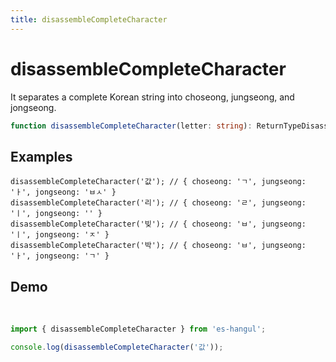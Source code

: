 ```yaml
---
title: disassembleCompleteCharacter
---
```



# disassembleCompleteCharacter

It separates a complete Korean string into choseong, jungseong, and jongseong.

```typescript
function disassembleCompleteCharacter(letter: string): ReturnTypeDisassembleCompleteCharacter | undefined;
```

## Examples

```tsx
disassembleCompleteCharacter('값'); // { choseong: 'ㄱ', jungseong: 'ㅏ', jongseong: 'ㅂㅅ' }
disassembleCompleteCharacter('리'); // { choseong: 'ㄹ', jungseong: 'ㅣ', jongseong: '' }
disassembleCompleteCharacter('빚'); // { choseong: 'ㅂ', jungseong: 'ㅣ', jongseong: 'ㅈ' }
disassembleCompleteCharacter('박'); // { choseong: 'ㅂ', jungseong: 'ㅏ', jongseong: 'ㄱ' }
```

## Demo

<br />

<Sandpack>

```ts index.ts
import { disassembleCompleteCharacter } from 'es-hangul';

console.log(disassembleCompleteCharacter('값'));
```

</Sandpack>
